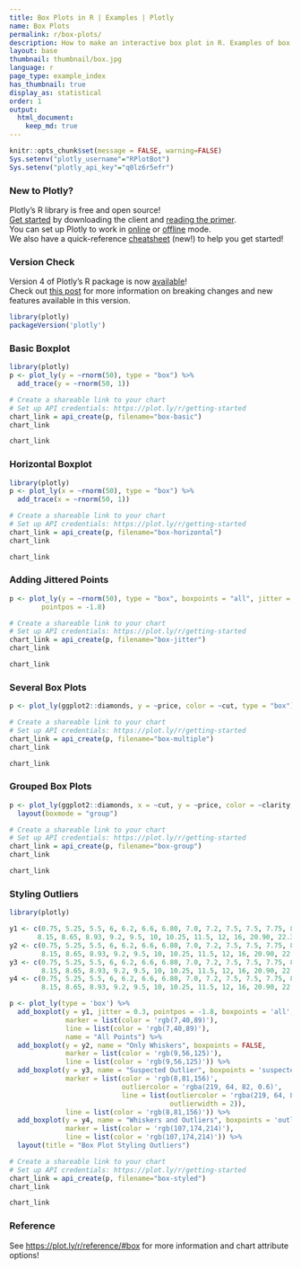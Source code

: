 ```yaml
---
title: Box Plots in R | Examples | Plotly
name: Box Plots
permalink: r/box-plots/
description: How to make an interactive box plot in R. Examples of box plots in R that are grouped, colored, and display the underlying data distribution.
layout: base
thumbnail: thumbnail/box.jpg
language: r
page_type: example_index
has_thumbnail: true
display_as: statistical
order: 1
output:
  html_document:
    keep_md: true
---
```


```r
knitr::opts_chunk$set(message = FALSE, warning=FALSE)
Sys.setenv("plotly_username"="RPlotBot")
Sys.setenv("plotly_api_key"="q0lz6r5efr")
```
### New to Plotly?

Plotly's R library is free and open source!<br>
[Get started](https://plot.ly/r/getting-started/) by downloading the client and [reading the primer](https://plot.ly/r/getting-started/).<br>
You can set up Plotly to work in [online](https://plot.ly/r/getting-started/#hosting-graphs-in-your-online-plotly-account) or [offline](https://plot.ly/r/offline/) mode.<br>
We also have a quick-reference [cheatsheet](https://images.plot.ly/plotly-documentation/images/r_cheat_sheet.pdf) (new!) to help you get started!

### Version Check

Version 4 of Plotly's R package is now [available](https://plot.ly/r/getting-started/#installation)!<br>
Check out [this post](http://moderndata.plot.ly/upgrading-to-plotly-4-0-and-above/) for more information on breaking changes and new features available in this version.
```r
library(plotly)
packageVersion('plotly')
```

### Basic Boxplot

```r
library(plotly)
p <- plot_ly(y = ~rnorm(50), type = "box") %>%
  add_trace(y = ~rnorm(50, 1))

# Create a shareable link to your chart
# Set up API credentials: https://plot.ly/r/getting-started
chart_link = api_create(p, filename="box-basic")
chart_link
```

```r
chart_link
```

### Horizontal Boxplot

```r
library(plotly)
p <- plot_ly(x = ~rnorm(50), type = "box") %>%
  add_trace(x = ~rnorm(50, 1))

# Create a shareable link to your chart
# Set up API credentials: https://plot.ly/r/getting-started
chart_link = api_create(p, filename="box-horizontal")
chart_link
```

```r
chart_link
```

### Adding Jittered Points

```r
p <- plot_ly(y = ~rnorm(50), type = "box", boxpoints = "all", jitter = 0.3,
        pointpos = -1.8)

# Create a shareable link to your chart
# Set up API credentials: https://plot.ly/r/getting-started
chart_link = api_create(p, filename="box-jitter")
chart_link
```

```r
chart_link
```


### Several Box Plots

```r
p <- plot_ly(ggplot2::diamonds, y = ~price, color = ~cut, type = "box")

# Create a shareable link to your chart
# Set up API credentials: https://plot.ly/r/getting-started
chart_link = api_create(p, filename="box-multiple")
chart_link
```

```r
chart_link
```

### Grouped Box Plots

```r
p <- plot_ly(ggplot2::diamonds, x = ~cut, y = ~price, color = ~clarity, type = "box") %>%
  layout(boxmode = "group")

# Create a shareable link to your chart
# Set up API credentials: https://plot.ly/r/getting-started
chart_link = api_create(p, filename="box-group")
chart_link
```

```r
chart_link
```

### Styling Outliers

```r
library(plotly)

y1 <- c(0.75, 5.25, 5.5, 6, 6.2, 6.6, 6.80, 7.0, 7.2, 7.5, 7.5, 7.75, 8.15,
       8.15, 8.65, 8.93, 9.2, 9.5, 10, 10.25, 11.5, 12, 16, 20.90, 22.3, 23.25)
y2 <- c(0.75, 5.25, 5.5, 6, 6.2, 6.6, 6.80, 7.0, 7.2, 7.5, 7.5, 7.75, 8.15,
        8.15, 8.65, 8.93, 9.2, 9.5, 10, 10.25, 11.5, 12, 16, 20.90, 22.3, 23.25)
y3 <- c(0.75, 5.25, 5.5, 6, 6.2, 6.6, 6.80, 7.0, 7.2, 7.5, 7.5, 7.75, 8.15,
        8.15, 8.65, 8.93, 9.2, 9.5, 10, 10.25, 11.5, 12, 16, 20.90, 22.3, 23.25)
y4 <- c(0.75, 5.25, 5.5, 6, 6.2, 6.6, 6.80, 7.0, 7.2, 7.5, 7.5, 7.75, 8.15,
        8.15, 8.65, 8.93, 9.2, 9.5, 10, 10.25, 11.5, 12, 16, 20.90, 22.3, 23.25)

p <- plot_ly(type = 'box') %>%
  add_boxplot(y = y1, jitter = 0.3, pointpos = -1.8, boxpoints = 'all',
              marker = list(color = 'rgb(7,40,89)'),
              line = list(color = 'rgb(7,40,89)'),
              name = "All Points") %>%
  add_boxplot(y = y2, name = "Only Whiskers", boxpoints = FALSE,
              marker = list(color = 'rgb(9,56,125)'),
              line = list(color = 'rgb(9,56,125)')) %>%
  add_boxplot(y = y3, name = "Suspected Outlier", boxpoints = 'suspectedoutliers',
              marker = list(color = 'rgb(8,81,156)',
                            outliercolor = 'rgba(219, 64, 82, 0.6)',
                            line = list(outliercolor = 'rgba(219, 64, 82, 1.0)',
                                        outlierwidth = 2)),
              line = list(color = 'rgb(8,81,156)')) %>%
  add_boxplot(y = y4, name = "Whiskers and Outliers", boxpoints = 'outliers',
              marker = list(color = 'rgb(107,174,214)'),
              line = list(color = 'rgb(107,174,214)')) %>%
  layout(title = "Box Plot Styling Outliers")

# Create a shareable link to your chart
# Set up API credentials: https://plot.ly/r/getting-started
chart_link = api_create(p, filename="box-styled")
chart_link
```

```r
chart_link
```

### Reference

See [https://plot.ly/r/reference/#box](https://plot.ly/r/reference/#box) for more information and chart attribute options!

